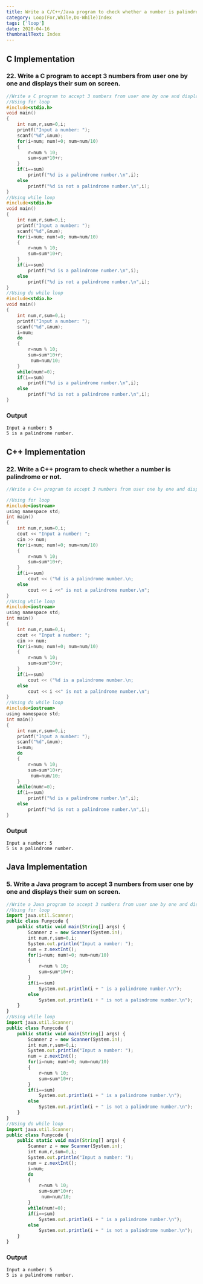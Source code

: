 ```yaml
---
title: Write a C/C++/Java program to check whether a number is palindrome or not.
category: Loop(For,While,Do-While)Index
tags: ['loop']
date: 2020-04-16
thumbnailText: Index
---
```


## C Implementation
### 22. Write a C program to accept 3 numbers from user one by one and displays their sum on screen.
```c
//Write a C program to accept 3 numbers from user one by one and displays their sum on screen.
//Using for loop
#include<stdio.h>
void main()
{
    int num,r,sum=0,i;
    printf("Input a number: ");
    scanf("%d",&num);
    for(i=num; num!=0; num=num/10)
    {
        r=num % 10;
        sum=sum*10+r;
    }
    if(i==sum)
        printf("%d is a palindrome number.\n",i);
    else
        printf("%d is not a palindrome number.\n",i);
}
//Using while loop
#include<stdio.h>
void main()
{
    int num,r,sum=0,i;
    printf("Input a number: ");
    scanf("%d",&num);
    for(i=num; num!=0; num=num/10)
    {
        r=num % 10;
        sum=sum*10+r;
    }
    if(i==sum)
        printf("%d is a palindrome number.\n",i);
    else
        printf("%d is not a palindrome number.\n",i);
}
//Using do while loop
#include<stdio.h>
void main()
{
    int num,r,sum=0,i;
    printf("Input a number: ");
    scanf("%d",&num);
    i=num;
    do
    {
        r=num % 10;
        sum=sum*10+r;
         num=num/10;
    }
    while(num!=0);
    if(i==sum)
        printf("%d is a palindrome number.\n",i);
    else
        printf("%d is not a palindrome number.\n",i);
}
```
### Output
```
Input a number: 5
5 is a palindrome number.
```

## C++ Implementation
### 22. Write a C++ program to check whether a number is palindrome or not.
```c
//Write a C++ program to accept 3 numbers from user one by one and displays their sum on screen.

//Using for loop
#include<iostream>
using namespace std;
int main()
{
    int num,r,sum=0,i;
    cout << "Input a number: ";
    cin >> num;
    for(i=num; num!=0; num=num/10)
    {
        r=num % 10;
        sum=sum*10+r;
    }
    if(i==sum)
        cout << ("%d is a palindrome number.\n;
    else
        cout << i <<" is not a palindrome number.\n";
}
//Using while loop
#include<iostream>
using namespace std;
int main()
{
    int num,r,sum=0,i;
    cout << "Input a number: ";
    cin >> num;
    for(i=num; num!=0; num=num/10)
    {
        r=num % 10;
        sum=sum*10+r;
    }
    if(i==sum)
        cout << ("%d is a palindrome number.\n;
    else
        cout << i <<" is not a palindrome number.\n";
}
//Using do while loop
#include<iostream>
using namespace std;
int main()
{
    int num,r,sum=0,i;
    printf("Input a number: ");
    scanf("%d",&num);
    i=num;
    do
    {
        r=num % 10;
        sum=sum*10+r;
         num=num/10;
    }
    while(num!=0);
    if(i==sum)
        printf("%d is a palindrome number.\n",i);
    else
        printf("%d is not a palindrome number.\n",i);
}
```
### Output
```
Input a number: 5
5 is a palindrome number.
```

## Java Implementation
### 5. Write a Java program to accept 3 numbers from user one by one and displays their sum on screen.
```js
//Write a Java program to accept 3 numbers from user one by one and displays their sum on screen.
//Using for loop
import java.util.Scanner;
public class Funycode {
    public static void main(String[] args) {
        Scanner z = new Scanner(System.in);
        int num,r,sum=0,i;
        System.out.println("Input a number: ");
        num = z.nextInt();
        for(i=num; num!=0; num=num/10)
        {
            r=num % 10;
            sum=sum*10+r;
        }
        if(i==sum)
            System.out.println(i + " is a palindrome number.\n");
        else
            System.out.println(i + " is not a palindrome number.\n");
    }
}
//Using while loop
import java.util.Scanner;
public class Funycode {
    public static void main(String[] args) {
        Scanner z = new Scanner(System.in);
        int num,r,sum=0,i;
        System.out.println("Input a number: ");
        num = z.nextInt();
        for(i=num; num!=0; num=num/10)
        {
            r=num % 10;
            sum=sum*10+r;
        }
        if(i==sum)
            System.out.println(i + " is a palindrome number.\n");
        else
            System.out.println(i + " is not a palindrome number.\n");
    }
}
//Using do while loop
import java.util.Scanner;
public class Funycode {
    public static void main(String[] args) {
        Scanner z = new Scanner(System.in);
        int num,r,sum=0,i;
        System.out.println("Input a number: ");
        num = z.nextInt();
        i=num;
        do
        {
            r=num % 10;
            sum=sum*10+r;
             num=num/10;
        }
        while(num!=0);
        if(i==sum)
            System.out.println(i + " is a palindrome number.\n");
        else
            System.out.println(i + " is not a palindrome number.\n");
    }
}
```
### Output
```
Input a number: 5
5 is a palindrome number.
```
